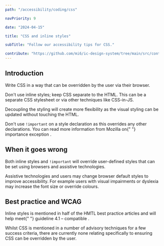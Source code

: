 ```yaml
---
path: "/accessibility/coding/css"

navPriority: 9

date: "2024-04-15"

title: "CSS and inline styles"

subTitle: "Follow our accessibility tips for CSS."

contribute: "https://github.com/mi6/ic-design-system/tree/main/src/content/structured/accessibility/coding/css.mdx"
---
```


## Introduction

Write CSS in a way that can be overridden by the user via their browser.

Don't use inline styles; keep CSS separate to the HTML. This can be a separate CSS stylesheet or via other techniques like CSS-in-JS.

Decoupling the styling will create more flexibility as the visual styling can be updated without touching the HTML.

<p>
  Don't use <code style={{ backgroundColor: "#EEEFF0" }}>!important</code> on a
  style declaration as this overrides any other declarations. You can read more
  information from Mozilla on{" "}
  <ic-link
    target="_blank"
    href="https://developer.mozilla.org/en-US/docs/Web/CSS/Specificity#The_!important_exception"
    rel="noreferer noopener nofollow"
  >
    importance exception
  </ic-link>
  .
</p>

## When it goes wrong

Both inline styles and `!important` will override user-defined styles that can be set using browsers and assistive technologies.

Assistive technologies and users may change browser default styles to improve accessibility. For example users with visual impairments or dyslexia may increase the font size or override colours.

## Best practice and WCAG

<p>
  Inline styles is mentioned in half of the HMTL best practice articles and will
  help meet{" "}
  <ic-link
    target="_blank"
    href="https://www.w3.org/WAI/WCAG22/quickref/#compatible"
    rel="noreferer noopener nofollow"
  >
    guideline 4.1 – compatible
  </ic-link>
  .
</p>

Whilst CSS is mentioned in a number of advisory techniques for a few success criteria, there are currently none relating specifically to ensuring CSS can be overridden by the user.
